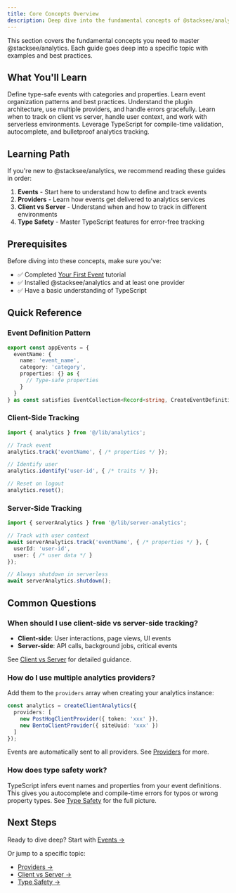 ```yaml
---
title: Core Concepts Overview
description: Deep dive into the fundamental concepts of @stacksee/analytics
---
```


This section covers the fundamental concepts you need to master @stacksee/analytics. Each guide goes deep into a specific topic with examples and best practices.

## What You'll Learn

<Cards>
  <Card title="Events" href="/docs/core-concepts/events" icon="zap">
    Define type-safe events with categories and properties. Learn event organization patterns and best practices.
  </Card>
  <Card title="Providers" href="/docs/core-concepts/providers" icon="plug">
    Understand the plugin architecture, use multiple providers, and handle errors gracefully.
  </Card>
  <Card title="Client vs Server" href="/docs/core-concepts/client-vs-server" icon="server">
    Learn when to track on client vs server, handle user context, and work with serverless environments.
  </Card>
  <Card title="Type Safety" href="/docs/core-concepts/type-safety" icon="shield">
    Leverage TypeScript for compile-time validation, autocomplete, and bulletproof analytics tracking.
  </Card>
</Cards>

## Learning Path

If you're new to @stacksee/analytics, we recommend reading these guides in order:

1. **Events** - Start here to understand how to define and track events
2. **Providers** - Learn how events get delivered to analytics services
3. **Client vs Server** - Understand when and how to track in different environments
4. **Type Safety** - Master TypeScript features for error-free tracking

## Prerequisites

Before diving into these concepts, make sure you've:

- ✅ Completed [Your First Event](/docs/your-first-event) tutorial
- ✅ Installed @stacksee/analytics and at least one provider
- ✅ Have a basic understanding of TypeScript

## Quick Reference

### Event Definition Pattern

```typescript
export const appEvents = {
  eventName: {
    name: 'event_name',
    category: 'category',
    properties: {} as {
      // Type-safe properties
    }
  }
} as const satisfies EventCollection<Record<string, CreateEventDefinition<string>>>;
```

### Client-Side Tracking

```typescript
import { analytics } from '@/lib/analytics';

// Track event
analytics.track('eventName', { /* properties */ });

// Identify user
analytics.identify('user-id', { /* traits */ });

// Reset on logout
analytics.reset();
```

### Server-Side Tracking

```typescript
import { serverAnalytics } from '@/lib/server-analytics';

// Track with user context
await serverAnalytics.track('eventName', { /* properties */ }, {
  userId: 'user-id',
  user: { /* user data */ }
});

// Always shutdown in serverless
await serverAnalytics.shutdown();
```

## Common Questions

### When should I use client-side vs server-side tracking?

- **Client-side**: User interactions, page views, UI events
- **Server-side**: API calls, background jobs, critical events

See [Client vs Server](/docs/core-concepts/client-vs-server) for detailed guidance.

### How do I use multiple analytics providers?

Add them to the `providers` array when creating your analytics instance:

```typescript
const analytics = createClientAnalytics({
  providers: [
    new PostHogClientProvider({ token: 'xxx' }),
    new BentoClientProvider({ siteUuid: 'xxx' })
  ]
});
```

Events are automatically sent to all providers. See [Providers](/docs/core-concepts/providers) for more.

### How does type safety work?

TypeScript infers event names and properties from your event definitions. This gives you autocomplete and compile-time errors for typos or wrong property types. See [Type Safety](/docs/core-concepts/type-safety) for the full picture.

## Next Steps

Ready to dive deep? Start with [Events →](/docs/core-concepts/events)

Or jump to a specific topic:

- [Providers →](/docs/core-concepts/providers)
- [Client vs Server →](/docs/core-concepts/client-vs-server)
- [Type Safety →](/docs/core-concepts/type-safety)
